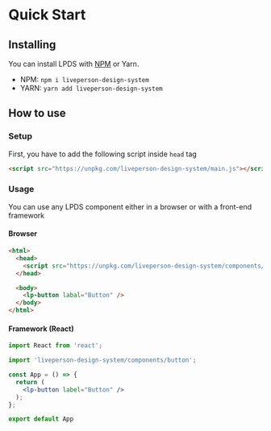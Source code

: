 
<Meta title="Docs/Quick Start" />

# Quick Start

## Installing

You can install LPDS with [NPM](https://www.npmjs.com/package/liveperson-design-system) or Yarn.

- NPM: `npm i liveperson-design-system`
- YARN: `yarn add liveperson-design-system`

## How to use

### Setup

First, you have to add the following script inside `head` tag

```html
<script src="https://unpkg.com/liveperson-design-system/main.js"></script>
```

### Usage

You can use any LPDS component either in a browser or with a front-end framework

#### Browser
```html
<html>
  <head>
    <script src="https://unpkg.com/liveperson-design-system/components/button.js" />
  </head>

  <body>
    <lp-button labal="Button" />
  </body>
</html>
```

#### Framework (React)
```jsx
import React from 'react';

import 'liveperson-design-system/components/button';

const App = () => {
  return (
    <lp-button label="Button" />
  );
};

export default App
```
